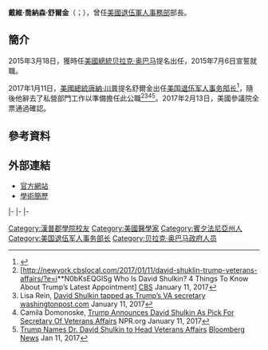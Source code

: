 {{多個問題|
{{Expand|time=2017-01-21T16:12:19+00:00}}
{{请求翻译|time=2017-01-21T16:12:19+00:00}}
}}
{{Infobox Officeholder
|name	          = 戴維·舒爾金
|image            = File:David Shulkin official photo.jpg
|native_name      = David Shulkin
|native_name_lang = en
|caption        = 
|office         = [[美国退伍军人事务部长|美国退伍军人事务部长]]
|president      = [[唐纳德·特朗普|唐纳德·特朗普]]
|term_start     = 2017年2月14日
|term_end       = 2018年3月28日
|predecessor    = [[罗伯特·麦克唐纳|罗伯特·麦克唐纳]]
|successor      = [[羅伯特·威爾基|羅伯特·威爾基]]<br>{{small|（代理）}}
|office1        = {{le|退伍軍人事務部健康次官|Under Secretary of Veterans Affairs for Health}}
|president1     = [[贝拉克·奥巴马|贝拉克·奥巴马]]<br>[[唐纳德·特朗普|唐纳德·特朗普]]
|term_start1    = 2015年7月6日
|term_end1      = 2017年2月13日
|predecessor1   = 卡羅琳·M·克蘭西{{small|（代理）}}
|successor1     = 待定
|birth_name     = 戴維·喬納森·舒爾金<br>David Jonathon Shulkin
|birth_date     = {{birth date and age|1959|6|22}}
|birth_place    = [[美国|美国]][[賓夕法尼亞州|賓夕法尼亞州]]{{le|巴拉辛威德 (賓夕法尼亞州)|Bala Cynwyd, Pennsylvania|巴拉辛威德}}
|death_date     = 
|death_place    = 
|party          = [[無黨籍|無黨籍]]
|spouse         = 默爾·巴里（Merle Bari）<ref name="philly">{{cite web |url=http://www.philly.com/philly/health/20160509_Can_Philadelphia_s_David_Shulkin_cure_the_VA_.html |work=[[The_Philadelphia_Inquirer|The Philadelphia Inquirer]] |title=Can Philadelphia's David Shulkin cure the VA? |date=May 9, 2016 |first=Sam |last=Wood |archive-url=https://web.archive.org/web/20170112040521/http://www.philly.com/philly/health/20160509_Can_Philadelphia_s_David_Shulkin_cure_the_VA_.html |archive-date=January 12, 2017 |quote=Shulkin's home base has remained in Gladwyne, where he lives with his wife, dermatologist Merle Bari. After earning his M.D. degree at Medical College of Pennsylvania, he interned at Yale and was a resident at the University of Pittsburgh, where he met Bari. He spent more than a decade in hospital management in Philadelphia, serving as chief medical officer at the University of Pennsylvania Health System, Medical College of Pennsylvania, and Temple University Hospital.}}</ref>
|children       = 
|alma_mater     = [[漢普郡學院|漢普郡學院]]{{small|（[[文學士|BA]]）}}<br>[[卓克索大學|卓克索大學]]{{small|（[[医学士|MD]]）}}
|signature      = 
|website        = 
|footnotes     = 
}}

'''戴維·喬納森·舒爾金'''（{{lang-en|David Jonathon Shulkin}}；{{bd|1959年|6月22日|}}），曾任[[美國退伍軍人事務部|美國退伍軍人事務部]]部長。

== 簡介 ==
2015年3月18日，獲時任[[美國總統|美國總統]][[贝拉克·奥巴马|贝拉克·奥巴马]]提名出任{{le|美國退伍軍人事務部健康次長|Under Secretary of Veterans Affairs for Health|退伍軍人部健康次長}}，2015年7月6日宣誓就職。

2017年1月11日，[[美國總統|美國總統]][[唐納·川普|唐納·川普]]提名舒爾金出任[[美国退伍军人事务部长|美国退伍军人事务部长]]<ref>{{Cite web |url=http://www.npr.org/sections/thetwo-way/2017/01/11/509318144/trump-announces-david-shulkin-as-pick-for-secretary-of-veterans-affairs?utm_source=npr_newsletter&utm_medium=email&utm_content=20170111&utm_campaign=breakingnews&utm_term=nprnews |title=Domonoske, C. Trump Announces David Shulkin As Pick For Secretary Of Veterans Affairs, January 11, 2017, 11:44 AM ET |access-date=2017-01-21 |archive-date=2017-03-03 |archive-url=https://web.archive.org/web/20170303080326/http://www.npr.org/sections/thetwo-way/2017/01/11/509318144/trump-announces-david-shulkin-as-pick-for-secretary-of-veterans-affairs?utm_source=npr_newsletter&utm_medium=email&utm_content=20170111&utm_campaign=breakingnews&utm_term=nprnews |dead-url=no }}</ref>，隨後他辭去了私營部門工作以準備擔任此公職<ref>[http://newyork.cbslocal.com/2017/01/11/david-shuklin-trump-veterans-affairs/?e=i**N0bKsEQGlSg Who Is David Shulkin? 4 Things To Know About Trump’s Latest Appointment] {{Wayback|url=http://newyork.cbslocal.com/2017/01/11/david-shuklin-trump-veterans-affairs/?e=i**N0bKsEQGlSg |date=20170113151719 }} [[CBS|CBS]] January 11, 2017</ref><ref>Lisa Rein, [https://www.washingtonpost.com/news/powerpost/wp/2017/01/11/david-shulkin-tapped-as-trumps-va-secretary/?utm_term=.3077fafce003 David Shulkin tapped as Trump’s VA secretary] {{Wayback|url=https://www.washingtonpost.com/news/powerpost/wp/2017/01/11/david-shulkin-tapped-as-trumps-va-secretary/?utm_term=.3077fafce003 |date=20170315134506 }} [[washingtonpost.com|washingtonpost.com]] January 11, 2017</ref><ref>Camila Domonoske, [http://www.npr.org/sections/thetwo-way/2017/01/11/509318144/trump-announces-david-shulkin-as-pick-for-secretary-of-veterans-affairs Trump Announces David Shulkin As Pick For Secretary Of Veterans Affairs] {{Wayback|url=http://www.npr.org/sections/thetwo-way/2017/01/11/509318144/trump-announces-david-shulkin-as-pick-for-secretary-of-veterans-affairs |date=20201004081728 }} NPR.org January 11, 2017</ref><ref>[https://www.bloomberg.com/politics/videos/2017-01-11/trump-names-dr-david-shulkin-to-head-veterans-affairs Trump Names Dr. David Shulkin to Head Veterans Affairs] {{Wayback|url=https://www.bloomberg.com/politics/videos/2017-01-11/trump-names-dr-david-shulkin-to-head-veterans-affairs |date=20170216154051 }} [[Bloomberg_News|Bloomberg News]] Jan 11, 2017</ref>。2017年2月13日，美國參議院全票通過確認。

==參考資料==
{{reflist}}

== 外部連結 ==
{{wikiquote}}
* [http://davidshulkin.com 官方網站] {{Wayback|url=http://davidshulkin.com/ |date=20120403083541 }}
* [http://citeseerx.ist.psu.edu/viewdoc/download;jsessionid=CD55B28075BADE880A59B0F3D8BA7DEA?doi=10.1.1.518.605&rep=rep1&type=pdf 學術簡歷] {{Wayback|url=http://citeseerx.ist.psu.edu/viewdoc/download;jsessionid=CD55B28075BADE880A59B0F3D8BA7DEA?doi=10.1.1.518.605&rep=rep1&type=pdf |date=20170210020534 }}

{{s-start}}
{{s-off}}
{{s-bef|before=卡羅琳·M·克蘭西|代理}}
{{s-ttl|title={{le|退伍軍人事務部健康次官|Under Secretary of Veterans Affairs for Health}}|years=2015年－2017年}}
{{s-vac}}
|-
{{s-bef|before={{le|羅伯特·斯奈德 (公務員)|Robert Snyder (civil servant)|羅伯特·斯奈德}}}}
{{s-ttl|title=[[美国退伍军人事务部长|美国退伍军人事务部长]]|years=2017年－2018年}}
{{s-inc}}
|-
{{s-prec|usa}}
{{s-bef|before=[[贝琪·德沃斯|贝琪·德沃斯]]|as=[[美國教育部長|教育部長]]}}
{{s-ttl|title=[[美國排名名單|美國排名名單]]<br>''{{small|為退伍军人事务部长}}''|years=}}
{{s-aft|after=[[约翰·弗朗西斯·凯利|约翰·凯利]]|as=[[美国国土安全部长|国土安全部长]]}}
|-
{{s-prec|us-pres}}
{{s-bef|before=[[贝琪·德沃斯|贝琪·德沃斯]]|as=[[美國教育部長|教育部長]]}}
{{s-ttl|title=第12位<br>''{{small|為退伍军人事务部长}}''|years=}}
{{s-aft|after=[[约翰·弗朗西斯·凯利|约翰·凯利]]|as=[[美国国土安全部长|国土安全部长]]}}
{{s-end}}

{{Donald Trump cabinet}}
{{US Presidential Line of Succession}}
{{Authority control}}
{{DEFAULTSORT:Shulkin, David}}
[[Category:漢普郡學院校友|Category:漢普郡學院校友]]
[[Category:美國醫學家|Category:美國醫學家]]
[[Category:賓夕法尼亞州人|Category:賓夕法尼亞州人]]
[[Category:美国退伍军人事务部长|Category:美国退伍军人事务部长]]
[[Category:贝拉克·奥巴马政府人员|Category:贝拉克·奥巴马政府人员]]